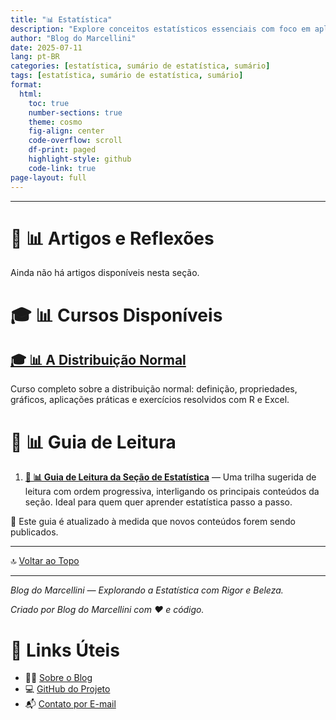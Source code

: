 ```yaml
---
title: "📊 Estatística"
description: "Explore conceitos estatísticos essenciais com foco em aplicações, interpretação de dados, visualizações e fundamentos teóricos. Inclui cursos completos, exemplos resolvidos e guias de leitura."
author: "Blog do Marcellini"
date: 2025-07-11
lang: pt-BR
categories: [estatística, sumário de estatística, sumário]
tags: [estatística, sumário de estatística, sumário]
format:
  html:
    toc: true
    number-sections: true
    theme: cosmo
    fig-align: center
    code-overflow: scroll
    df-print: paged
    highlight-style: github
    code-link: true
page-layout: full
---
```


---

# 📘 📊 Artigos e Reflexões

Ainda não há artigos disponíveis nesta seção.

# 🎓 📊 Cursos Disponíveis

## [🎓 📊 A Distribuição Normal](/posts/cursos/estatistica/distribuicao_normal/index.qmd)
Curso completo sobre a distribuição normal: definição, propriedades, gráficos, aplicações práticas e exercícios resolvidos com R e Excel.

# 🧭 📊 Guia de Leitura

1. **[🧭 📊 Guia de Leitura da Seção de Estatística](guia-estatistica.qmd)** — Uma trilha sugerida de leitura com ordem progressiva, interligando os principais conteúdos da seção. Ideal para quem quer aprender estatística passo a passo.

📌 Este guia é atualizado à medida que novos conteúdos forem sendo publicados.

---

🔝 [Voltar ao Topo](index.qmd)

---

*Blog do Marcellini — Explorando a Estatística com Rigor e Beleza.*

:::{.callout-note}
*Criado por Blog do Marcellini com ❤️ e código.*
:::

# 🔗 Links Úteis

- 🧑‍🏫 [Sobre o Blog](../../posts/pessoal/sobre-o-blog.qmd)
- 💻 <a href="https://github.com/marcellini-celso/blog-marcellini-V2.git" target="_blank">GitHub do Projeto</a>
- 📬 [Contato por E-mail](mailto:prof.marcellini@gmail.com)

